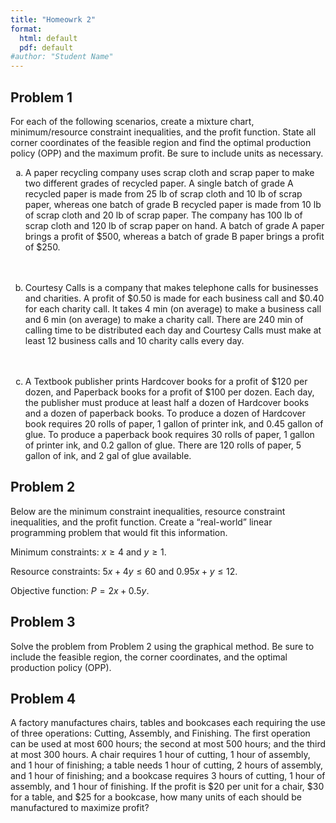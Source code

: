 ```yaml
---
title: "Homeowrk 2"
format:
  html: default
  pdf: default
#author: "Student Name"
---
```


## Problem 1

For each of the following scenarios, create a mixture chart, minimum/resource constraint inequalities, and the profit function. State all corner coordinates of the feasible region and find the optimal production policy (OPP) and the maximum profit. Be sure to include units as necessary.

a. A paper recycling company uses scrap cloth and scrap paper to make two different grades of recycled paper. A single batch of grade A recycled paper is made from 25 lb of scrap cloth and 10 lb of scrap paper, whereas one batch of grade B recycled paper is made from 10 lb of scrap cloth and 20 lb of scrap paper. The company has 100 lb of scrap cloth and 120 lb of scrap paper on hand. A batch of grade A paper brings a profit of \$500, whereas a batch of grade B paper brings a profit of \$250. <br> <br><br>

b. Courtesy Calls is a company that makes telephone calls for businesses and charities. A profit of \$0.50 is made for each business call and \$0.40 for each charity call. It takes 4 min (on average) to make a business call and 6 min (on average) to make a charity call. There are 240 min of calling time to be distributed each day and Courtesy Calls must make at least 12 business calls and 10 charity calls every day. <br> <br><br>

c. A Textbook publisher prints Hardcover books for a profit of \$120 per dozen, and Paperback books for a profit of \$100 per dozen. Each day, the publisher must produce at least half a dozen of Hardcover books and a dozen of paperback books. To produce a dozen of Hardcover book requires 20 rolls of paper, 1 gallon of printer ink, and 0.45 gallon of glue. To produce a paperback book requires 30 rolls of paper, 1 gallon of printer ink, and 0.2 gallon of glue. There are 120 rolls of paper, 5 gallon of ink, and 2 gal of glue available.

## Problem 2

Below are the minimum constraint inequalities, resource constraint inequalities, and the profit function. Create a "real-world" linear programming problem that would fit this information.

Minimum constraints: $x \geq 4$ and $y \geq 1.$ <br>

Resource constraints: $5x + 4y \leq 60$ and $0.95x + y \leq 12.$ <br>

Objective function: $P = 2x + 0.5y.$

## Problem 3

Solve the problem from Problem 2 using the graphical method. Be sure to include the feasible region, the corner coordinates, and the optimal production policy (OPP).


## Problem 4

A factory manufactures chairs, tables and bookcases each requiring the use of three operations: Cutting, Assembly, and Finishing. The first operation can be used at most 600 hours; the second at most 500 hours; and the third at most 300 hours. A chair requires 1 hour of cutting, 1 hour of assembly, and 1 hour of finishing; a table needs 1 hour of cutting, 2 hours of assembly, and 1 hour of finishing; and a bookcase requires 3 hours of cutting, 1 hour of assembly, and 1 hour of finishing. If the profit is \$20 per unit for a chair, \$30 for a table, and \$25 for a bookcase, how many units of each should be manufactured to maximize profit?




